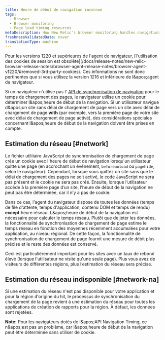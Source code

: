 ```yaml
---
title: Heure de début de navigation inconnue
tags:
  - Browser
  - Browser monitoring
  - Page load timing resources
metaDescription: How New Relic's browser monitoring handles navigation start time when the navigation timing API is unavailable.
freshnessValidatedDate: never
translationType: machine
---
```


<Callout variant="important">
  Pour les versions 1220 et supérieures de l'agent de navigateur, [l'utilisation des cookies de session est obsolète](/docs/release-notes/new-relic-browser-release-notes/browser-agent-release-notes/browser-agent-v1220/#removed-3rd-party-cookies). Ces informations ne sont donc pertinentes que si vous utilisez la version 1216 et inférieure de l&amp;apos;agent de navigateur.
</Callout>

Si un navigateur n'utilise pas l' [API de synchronisation de navigation](/docs/browser/new-relic-browser/browser-agent-apis/navigation-timing-api) pour le temps de chargement des pages, le navigateur utilise un cookie pour déterminer l&amp;apos;heure de début de la navigation. Si un utilisateur navigue d&amp;apos;un site sans délai de chargement de page vers un site avec délai de chargement de page <DNT>**with**</DNT> (par exemple, vers la première page de votre site avec délai de chargement de page activé), des considérations spéciales concernant l&amp;apos;heure de début de la navigation doivent être prises en compte.

## Estimation du réseau [#network]

Le fichier utilitaire JavaScript de synchronisation de chargement de page crée un cookie avec l'heure de début de navigation lorsqu'un utilisateur quitte une page (en accrochant un événement, `beforeunload` ou `pagehide`, selon le navigateur). Cependant, lorsque vous quittez un site sans que le délai de chargement des pages ne soit activé, le code JavaScript ne sera pas présent et le cookie ne sera pas créé. Ensuite, lorsque l’utilisateur accède à la première page d’un site, l’heure de début de la navigation ne peut pas être déterminée, car il n’y a pas de cookie.

Dans ce cas, l'agent du navigateur dispose de toutes les données (temps de file d'attente, temps d'application, contenu DOM et temps de rendu) <DNT>**except**</DNT> heure réseau. L&amp;apos;heure de début de la navigation est nécessaire pour calculer le temps réseau. Plutôt que de jeter les données, la fonctionnalité de synchronisation de chargement de page estime le temps réseau en fonction des moyennes récemment accumulées pour votre application, au niveau régional. De cette façon, la fonctionnalité de synchronisation de chargement de page fournit une mesure de débit plus précise et le reste des données est conservé.

Ceci est particulièrement important pour les sites avec un taux de rebond élevé (lorsque l'utilisateur ne visite qu'une seule page). Plus vous avez de visiteurs de différentes régions, plus l’estimation du réseau sera précise.

## Estimation du réseau indisponible [#network-na]

Si une estimation du réseau n'est pas disponible pour votre application et pour la région d'origine du hit, le processus de synchronisation du chargement de la page revient à une estimation du réseau pour toutes les applications de création de rapports pour la région. À défaut, les données sont rejetées.

<DNT>**Note:**</DNT> Pour les navigateurs dotés de l&amp;apos;API Navigation Timing, ce n&amp;apos;est pas un problème, car l&amp;apos;heure de début de la navigation peut être déterminée sans utiliser de cookie.